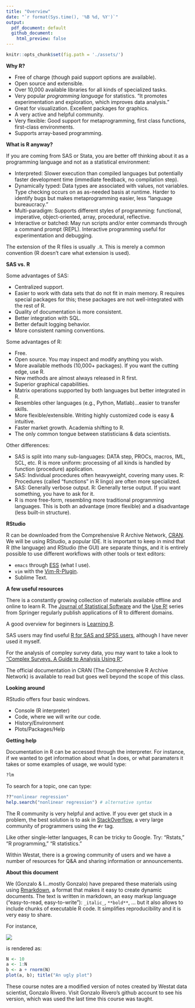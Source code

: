 --- 
title: "Overview"
date: "`r format(Sys.time(), '%B %d, %Y')`"
output: 
  pdf_document: default
  github_document: 
    html_preview: false
---


```{r setup, include=FALSE, cache=FALSE}
knitr::opts_chunk$set(fig.path = './assets/')
```


**Why R?**

- Free of charge (though paid support options are available).
- Open source and extensible.
- Over 10,000 available libraries for all kinds of specialized tasks.
-	Very popular *programming language* for statistics. "It promotes experimentation and exploration, which improves data analysis."
-	Great for visualization. Excellent packages for graphics.
-	A very active and helpful community.
- Very flexible: Good support for metaprogramming, first class functions, first-class environments.
- Supports array-based programming.

**What is R anyway?**

If you are coming from SAS or Stata, you are better off thinking about it as a programming language and not as a statistical environment:

- Interpreted: Slower execution than compiled languages but potentially faster development time (immediate feedback, no compilation step).
- Dynamically typed: Data types are associated with values, not variables. Type checking occurs on as as-needed basis at runtime. Harder to identify bugs but makes metaprogramming easier, less "language bureaucracy."
- Multi-paradigm: Supports different styles of programming: functional, imperative, object-oriented, array, procedural, reflective.
- Interactive or batched: May run scripts and/or enter commands through a command prompt (REPL). Interactive programming useful for experimentation and debugging.

The extension of the R files is usually `.R`. This is merely a common convention (R doesn't care what extension is used).

**SAS vs. R**

Some advantages of SAS:

- Centralized support.
- Easier to work with data sets that do not fit in main memory. R requires special packages for this; these packages are not well-integrated with the rest of R.
- Quality of documentation is more consistent.
- Better integration with SQL.
- Better default logging behavior.
- More consistent naming conventions.

Some advantages of R:

- Free.
- Open source. You may inspect and modify anything you wish.
- More available methods (10,000+ packages). If you want the cutting edge, use R.
- New methods are almost always released in R first.
- Superior graphical capabilities.
- Matrix operations supported by both languages but better integrated in R.
- Resembles other languages (e.g., Python, Matlab)...easier to transfer skills.
- More flexible/extensible. Writing highly customized code is easy & intuitive.
- Faster market growth. Academia shifting to R.
- The only common tongue between statisticians & data scientists.

Other differences:

- SAS is split into many sub-languages: DATA step, PROCs, macros, IML, SCL, etc. R is more uniform: processing of all kinds is handled by function (procedure) application.
- SAS: Individual procedures often heavyweight, covering many uses. R: Procedures (called "functions" in R lingo) are often more specialized.
- SAS: Generally verbose output. R: Generally terse output. If you want something, you have to ask for it.
- R is more free-form, resembling more traditional programming languages. This is both an advantage (more flexible) and a disadvantage (less built-in structure).

**RStudio**

R can be downloaded from the Comprehensive R Archive Network,
[CRAN](https//cran.r-project.org). We will be using RStudio, a popular IDE. It
is important to keep in mind that R (the language) and RStudio (the GUI) are
separate things, and it is entirely possible to use different workflows with
other tools or text editors:

- `emacs` through [ESS](http://ess.r-project.org/) (what I use).
- `vim` with the [Vim-R-Plugin](http://www.vim.org/scripts/script.php?script_id=2628).
- Sublime Text.

**A few useful resources**

There is a constantly growing collection of materials available offline and
online to learn R. The
[Journal of Statistical Software](http://www.jstatsoft.org/index) and the
[Use R!](http://www.springer.com/series/6991) series from Springer regularly
publish applications of R to different domains.

A good overview for beginners is
[Learning R](http://shop.oreilly.com/product/0636920028352.do).

SAS users may find useful
[R for SAS and SPSS users](http://www.springer.com/us/book/9781461406846),
although I have never used it myself.

For the analysis of compley survey data, you may want to take a look to ["Complex
Surveys. A Guide to Analysis Using R"](http://r-survey.r-forge.r-project.org/svybook/). 

The official documentation in CRAN (The Comprehensive R Archive Network) is available to read but goes well beyond the scope of this class.

**Looking around**

RStudio offers four basic windows. 

- Console (R interpreter)
- Code, where we will write our code.
- History/Environment
- Plots/Packages/Help

**Getting help**

Documentation in R can
be accessed through the interpreter. For instance, if we wanted to get
information about what `lm` does, or what paramaters it takes or some examples
of usage, we would type:
```{r eval=FALSE}
?lm
```

To search for a topic, one can type:
```{r eval=FALSE}
??"nonlinear regression"
help.search("nonlinear regression") # alternative syntax
```


The R community is very helpful and active. If you ever get stuck in a problem, the best solution is to ask in 
[StackOverflow](http://stackoverflow.com/), a very large community of
programmers using the `#r` tag. 

Like other single-letter languages, R can be tricky to Google. Try: "Rstats," "R programming," "R statistics."

Within Westat, there is a growing community of users and we have a number of
resources for Q&A and sharing information or announcements.

**About this document**

We (Gonzalo & I...mostly Gonzalo) have prepared these materials using using
[Rmarkdown](http://rmarkdown.rstudio.com/), a format that makes it easy to
create dynamic documents. The text is written in markdown, an easy
markup language ("easy-to-read, easy-to-write"): `_italic_`, `**bold**`,
... but it also allows to include chunks of executable R code. It simplifies
reproducibility and it is very easy to share.

For instance, 

<p align="left">
<img src ="assets/raw-rmarkdown.png">
</p>

is rendered as:

```{r}
N <- 10
a <- 1:N
b <- a + rnorm(N)
plot(a, b); title("An ugly plot")
```

These course notes are a modified version of notes created by Westat data scientist, Gonzalo Rivero. Visit Gonzalo Rivero's github account to see his version,
which was used the last time this course was taught.
